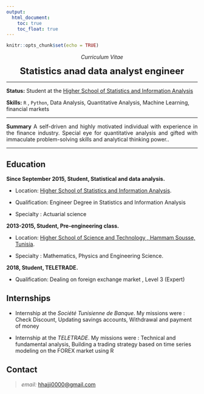 ---
output:
  html_document: 
    toc: true
    toc_float: true
---


<link rel="stylesheet" href="styles.css" type="text/css">


```{r setup, include=FALSE}
knitr::opts_chunk$set(echo = TRUE)
```


<p align="center">
*Curriculum Vitae*
</p>


<p align="center">
<font size="+2">**Statistics anad data analyst engineer**</font>
</p>
----

<p align="justify">
**Status:** Student at the <a href='http://www.essai.rnu.tn/accueil.htm'> Higher School of Statistics and Information Analysis</a>

**Skills:** <a href='https://www.r-project.org'> </a> `R` , `Python`, Data Analysis, Quantitative Analysis, Machine Learning, financial markets
</p>

----

<p align="justify">
**Summary** A self-driven and highly motivated individual with experience in the finance industry. Special eye for quantitative analysis and gifted with immaculate problem-solving skills and analytical thinking power..
</p>

----

## Education


<p align="justify">

**Since September 2015, Student, Statistical and data analysis.**

* Location:  <a href='http://www.essai.rnu.tn/accueil.htm'>Higher School of Statistics and Information Analysis</a>.

* Qualification: Engineer Degree in Statistics and Information Analysis

* Specialty : Actuarial science


**2013-2015, Student, Pre-engineering class. **

* Location: <a href='hhttp://www.essths.rnu.tn/FR/actualites.html'>Higher School of Science and Technology , Hammam Sousse, Tunisia</a>.

* Specialty : Mathematics, Physics and Engineering Science.

**2018, Student, TELETRADE. **

* Qualification: Dealing on foreign exchange market , Level 3 (Expert)

</p>


## Internships

<p align="justify">

* Internship at the *Société Tunisienne de Banque*. My missions were : Check Discount, Updating savings accounts, Withdrawal and payment of money

* Internship at the *TELETRADE*. My missions were : Technical and fundamental analysis,  Building a trading strategy based on time series modeling on the FOREX market using R 

</p>

## Contact 

>  *email:*  <hhajji0000@gmail.com> \

